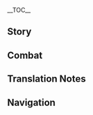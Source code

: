 {{CharacterTabs}}
{{LanguageTabs}}
{{Stub|1={{Meta/VO|tl=1|rm=1|Chinese}}}}
__TOC__
==Story==
{{VO/Story
|character           = {{ROOTPAGENAME}}
|language            = zh
|language_s          = zh
|language_t          = zh-tw
|name                = 刻晴

|vo_01_01_title_s    = 初次见面…
|vo_01_01_title_t    = 初次見面…
|vo_01_01_subtitle   = Hello
|vo_01_01_file       = VO_{language}{character} Hello.ogg
|vo_01_01_tx_s       = 我是刻晴，璃月七星中的「玉衡」。变革的时机已经到来，维持了千年的秩序即将被改写。这历史性的时刻，你愿意和我一起见证吗？
|vo_01_01_tx_t       = 我是刻晴，璃月七星中的「玉衡」。變革的時機已經到來，維持了千年的秩序即將被改寫。這歷史性的時刻，（你/妳）願意和我一起見證嗎？
|vo_01_01_rm         = Wǒ shì Kèqíng, Líyuè Qīxīng zhōng de "Yùhéng". Biàngé de shíjī yǐjīng dàolái, wéichíle qiānnián de zhìxù jíjiāng bèi gǎixiě. Zhè lìshǐ xìng de shíkè, nǐ yuànyì hé wǒ yīqǐ jiànzhèng ma?
|vo_01_01_tl         = I am Keqing, "Yuheng" of the Liyue Qixing. The time for change has come, and the order that has been maintained for thousands of years is about to be rewritten. Would you like to witness this historic moment with me?

|vo_02_01_title_s    = 闲聊・耽误
|vo_02_01_title_t    = 閒聊・耽誤
|vo_02_01_subtitle   = Chat: Delays
|vo_02_01_file       = VO_{language}{character} Chat - Delays.ogg
|vo_02_01_tx_s       = 耽误太多时间，事情可就做不完了。
|vo_02_01_tx_t       = 耽誤太多時間，事情可就做不完了。
|vo_02_01_rm         = Dānwù tài duō shíjiān, shìqíng kě jiù zuò bù wánle.
|vo_02_01_tl         = If you waste too much time, things won't get done.
|vo_02_02_title_s    = 闲聊・放松
|vo_02_02_title_t    = 閒聊・放鬆
|vo_02_02_subtitle   = Chat: Relax
|vo_02_02_file       = VO_{language}{character} Chat - Relax.ogg
|vo_02_02_tx_s       = 劳逸结合是不错，但也别放松过头。
|vo_02_02_tx_t       = 勞逸結合是不錯，但也別放鬆過頭。
|vo_02_02_rm         = Láoyìjiéhé shì bùcuò, dàn yě bié fàngsōng guòtóu.
|vo_02_02_tl         = Striking balance between work and rest is good, but don't overdo relaxation.
|vo_02_03_title_s    = 闲聊・机会
|vo_02_03_title_t    = 閒聊・機會
|vo_02_03_subtitle   = Chat: Opportunity
|vo_02_03_file       = VO_{language}{character} Chat - Opportunity.ogg
|vo_02_03_tx_s       = 无论是冒险还是做生意，机会都稍纵即逝。
|vo_02_03_tx_t       = 無論是冒險還是做生意，機會都稍縱即逝。
|vo_02_03_rm         = Wúlùn shì màoxiǎn háishì zuò shēngyì, jīhuì dōu shāozòng-jíshì.
|vo_02_03_tl         = Whether it's in adventure or business, opportunities are fleeting.

<!-- Weather -->
|vo_03_01_title_s    = 下雨的时候…
|vo_03_01_title_t    = 下雨的時候…
|vo_03_01_subtitle   = When It Rains
|vo_03_01_file       = VO_{language}{character} When It Rains.ogg
|vo_03_01_tx_s       = 好大的雨…真耽误事。所以说他们的工作，明明昨天就能做完，为什么要拖到今天？
|vo_03_01_tx_t       = 好大的雨…真耽誤事。所以說他們的工作，明明昨天就能做完，為什麼要拖到今天？
|vo_03_01_rm         = Hào dà de yǔ... Zhēn dānwù shì. Suǒyǐ shuō tāmen de gōngzuò, míngmíng zuótiān jiù néng zuò wán, wèishéme yào tuō dào jīntiān?
|vo_03_01_tl         =  
|vo_03_02_title_s    = 打雷的时候…
|vo_03_02_title_t    = 打雷的時候…
|vo_03_02_subtitle   = When Thunder Strikes
|vo_03_02_file       = VO_{language}{character} When Thunder Strikes.ogg
|vo_03_02_tx_s       = 电闪雷鸣虽然有点吓人，但璃月港的防雷防火工事是一流的，不用担心。
|vo_03_02_tx_t       = 電閃雷鳴雖然有點嚇人，但璃月港的防雷防火工事是一流的，不用擔心。
|vo_03_02_rm         = 
|vo_03_02_tl         = 
|vo_03_03_title_s    = 下雪的时候…
|vo_03_03_title_t    = 下雪的時候…
|vo_03_03_subtitle   = When It Snows
|vo_03_03_file       = VO_{language}{character} When It Snows.ogg
|vo_03_03_tx_s       = 没关系，继续前进吧。这种程度的雪，算不了什么。
|vo_03_03_tx_t       = 沒關係，繼續前進吧。這種程度的雪，算不了什麼。
|vo_03_03_rm         = Méiguānxì, jìxù qiánjìn ba. Zhè zhǒng chéngdù de xuě, suàn bùliǎo shénme.
|vo_03_03_tl         = Don't worry, we can keep moving. Snowfall of this degree, is no impediment.
|vo_03_04_title_s    = 阳光很好…
|vo_03_04_title_t    = 陽光很好…
|vo_03_04_subtitle   = When the Sun Is Out
|vo_03_04_file       = VO_{language}{character} When the Sun Is Out.ogg
|vo_03_04_tx_s       = 啊…天气这么好，工作又正好告一段落，要不要…去逛逛街呢？
|vo_03_04_tx_t       = 啊…天氣這麼好，工作又正好告一段落，要不要…去逛逛街呢？
|vo_03_04_rm         = A... tiānqì zhème hǎo, gōngzuò yòu zhènghǎo gào yīduànluò, yào bùyào... qù guàng guàngjiē ne?
|vo_03_04_tl         = 

|vo_04_01_title_s    = 早上好…
|vo_04_01_title_t    = 早安…
|vo_04_01_subtitle   = Good Morning
|vo_04_01_file       = VO_{language}{character} Good Morning.ogg
|vo_04_01_tx_s       = 早安，早上的状态会为一天奠定基调，就算仍有困意，也要强迫自己打起精神来！
|vo_04_01_tx_t       = 早安，早上的狀態會為一天奠定基調，就算仍有睏意，也要強迫自己打起精神來！
|vo_04_01_rm         = 
|vo_04_01_tl         = 
|vo_04_02_title_s    = 中午好…
|vo_04_02_title_t    = 午安…
|vo_04_02_subtitle   = Good Afternoon
|vo_04_02_file       = VO_{language}{character} Good Afternoon.ogg
|vo_04_02_tx_s       = 我没有午休的习惯，不过如果你累了，就去休息吧，三分钟之后我会叫醒你的。
|vo_04_02_tx_t       = 我沒有午休的習慣，不過如果（你/妳）累了，就去休息吧，三分鐘之後我會叫醒（你/妳）的。
|vo_04_02_rm         = Wǒ méiyǒu wǔxiū de xíguàn, bùguò rúguǒ nǐ lèile, jiù qù xiūxí ba, sān fēnzhōng zhīhòu wǒ huì jiào xǐng nǐ de.
|vo_04_02_tl         = I'm not in the habit of taking midday naps, but if you're tired, go ahead, I'll wake you up in three minutes time.
|vo_04_03_title_s    = 晚上好…
|vo_04_03_title_t    = 晚上好…
|vo_04_03_subtitle   = Good Evening
|vo_04_03_file       = VO_{language}{character} Good Evening.ogg
|vo_04_03_tx_s       = 夜幕降临，灯火初上。嗯&mdash;&mdash;又是安宁祥和的一天呢。
|vo_04_03_tx_t       = 夜幕降臨，燈火初上。嗯&mdash;&mdash;又是安寧祥和的一天呢。
|vo_04_03_rm         = Yèmù jiànglín, dēnghuǒ chū shàng. Ǹg&mdash;yòu shì ānníng xiánghé de yītiān ne.
|vo_04_03_tl         = Night is falling, and the lights are turning on. Ah&mdash; another peaceful day.
|vo_04_04_title_s    = 晚安…
|vo_04_04_title_t    = 晚安…
|vo_04_04_subtitle   = Good Night
|vo_04_04_file       = VO_{language}{character} Good Night.ogg
|vo_04_04_tx_s       = 祝你好梦。我吗？…嗯，还有十来件事要处理，做完就能休息了。
|vo_04_04_tx_t       = 祝（你/妳）好夢。我嗎？…嗯，還有十來件事要處理，做完就能休息了。
|vo_04_04_rm         = 
|vo_04_04_tl         = 

|vo_05_01_title_s    = 关于{name}自己・理念
|vo_05_01_title_t    = 關於刻晴自己・理念
|vo_05_01_subtitle   = About {character}: Idealism
|vo_05_01_file       = VO_{language}{character} About {character} - Idealism.ogg
|vo_05_01_tx_s       = 觉得自己是正确的，就要大声地说出来，坚决地去行动&mdash;&mdash;这是我一直以来都贯彻的人生理念。
|vo_05_01_tx_t       = 覺得自己是正確的，就要大聲地說出來，堅決地去行動&mdash;&mdash;這是我一直以來都貫徹的人生理念。
|vo_05_01_rm         = 
|vo_05_01_tl         = 
|vo_05_02_title_s    = 关于{name}自己・本职
|vo_05_02_title_t    = 關於刻晴自己・本職
|vo_05_02_subtitle   = About {character}: Work
|vo_05_02_file       = VO_{language}{character} About {character} - Work.ogg
|vo_05_02_tx_s       = 我的本职工作，是管理土地与建设。璃月幅员辽阔，物产丰饶，但若是缺乏合理规划，只重视眼前利益，就没办法抵抗风险。
|vo_05_02_tx_t       = 我的本職工作，是管理土地與建設。璃月幅員遼闊，物產豐饒，但若是缺乏合理規劃，只重視眼前利益，就沒辦法抵抗風險。
|vo_05_02_rm         = 
|vo_05_02_tl         = 
|vo_05_03_title_s    = 关于{name}自己・质疑
|vo_05_03_title_t    = 關於刻晴自己・質疑
|vo_05_03_subtitle   = About {character}: Skepticism
|vo_05_03_file       = VO_{language}{character} About {character} - Skepticism.ogg
|vo_05_03_tx_s       = 在你看来，支撑璃月走过千年，最重要的东西是什么？<br />…帝君？…我不这么觉得，因为必须依靠努力才能生存下去的，终究是我们人类啊。高高在上的他却要介入一切。哼，说句不好听的，他真的什么都懂吗？
|vo_05_03_tx_t       = 在（你/妳）看來，支撐璃月走過千年，最重要的東西是什麼？<br />…帝君？…我不這麼覺得，因為必須依靠努力才能生存下去的，終究是我們人類啊。高高在上的他卻要介入一切。哼，說句不好聽的，他真的什麼都懂嗎？
|vo_05_03_rm         = 
|vo_05_03_tl         = 
|vo_05_04_title_s    = 关于{name}自己・反思
|vo_05_04_title_t    = 關於刻晴自己・反思
|vo_05_04_subtitle   = About {character}: Self-Reflection
|vo_05_04_quest      = A New Star Approaches
|vo_05_04_file       = VO_{language}{character} About {character} - Self-Reflection.ogg
|vo_05_04_tx_s       = 真的接手璃月的各种事务之后，才深感帝君千年来的辛劳。最近我遇上的棘手问题数不胜数，我总会不自觉地去想：「若是帝君，这时候会怎么做呢？」说不定，他真的什么都懂，是我太不成熟了…
|vo_05_04_tx_t       = 真的接手璃月的各種事務之後，才深感帝君千年來的辛勞。最近我遇上的棘手問題數不勝數，我總會不自覺地去想：「若是帝君，這時候會怎麼做呢？」說不定，他真的什麼都懂，是我太不成熟了…
|vo_05_04_rm         = 
|vo_05_04_tl         = 

|vo_06_01_title_s    = 关于我们・追寻
|vo_06_01_title_t    = 關於我們・追尋
|vo_06_01_subtitle   = About Us: Pursuing
|vo_06_01_file       = VO_{language}{character} About Us - Pursuing.ogg
|vo_06_01_tx_s       = 我很欣赏你，面对神明，不笃信，不盲从，随时保持独立思考，有问题就大胆问出来，没有答案就会一直追寻下去。别不好意思，这才是正确的态度，毕竟，谁又能保证，神就不会犯错呢？
|vo_06_01_tx_t       = 我很欣賞（你/妳），面對神明，不篤信，不盲從，隨時保持獨立思考，有問題就大膽問出來，沒有答案就會一直追尋下去。別不好意思，這才是正確的態度，畢竟，誰又能保證，神就不會犯錯呢？
|vo_06_01_rm         = 
|vo_06_01_tl         = 
|vo_06_02_title_s    = 关于我们・尝试
|vo_06_02_title_t    = 關於我們・嘗試
|vo_06_02_subtitle   = About Us: Trying
|vo_06_02_friendship = 6
|vo_06_02_file       = VO_{language}{character} About Us - Trying.ogg
|vo_06_02_tx_s       = 这没什么难的，你试试就知道了。如果试过以后还不行的话…？不，你从没让我失望过，所以我相信你不是那样的人。
|vo_06_02_tx_t       = 這沒什麼難的，（你/妳）試試就知道了。如果試過以後還不行的話…？不，你從沒讓我失望過，所以我相信（你/妳）不是那樣的人。
|vo_06_02_rm         = Zhè méishénme nán de, nǐ shì shì jiù zhīdàole. Rúguǒ shìguò yǐhòu hái bùxíng dehuà...? Bù, nǐ cóng méi ràng wǒ shīwàngguò, suǒyǐ wǒ xiāngxìn nǐ bùshì nàyàng de rén.
|vo_06_02_tl         = It's not difficult, just try it and you'll see. If it doesn't work out after trying...? No, you've never let me down before, so I'm sure you're not that kind of person.
|vo_06_03_title_s    = 关于我们・鼓励
|vo_06_03_title_t    = 關於我們・鼓勵
|vo_06_03_subtitle   = About Us: Encouragement
|vo_06_03_friendship = 6
|vo_06_03_quest      = A New Star Approaches
|vo_06_03_file       = VO_{language}{character} About Us - Encouragement.ogg
|vo_06_03_tx_s       = 过去的我太天真了。想要和帝君相提并论，我…真的有这个资格吗？…欸？嗯…你说得对，明明在其他事情上都很有自信，为什么我会为这件事烦恼。与其在这里垂头丧气，不如多做多学，努力追上他
|vo_06_03_tx_t       = 過去的我太天真了。想要和帝君相提並論，我…真的有這個資格嗎？…欸？嗯…（你/妳）說得對，明明在其他事情上都很有自信，為什麼我會為這件事煩惱。與其在這裡垂頭喪氣，不如多做多學，努力追上他。
|vo_06_03_rm         = 
|vo_06_03_tl         = 

|vo_07_01_title_s    = 关于「神之眼」・质疑
|vo_07_01_title_t    = 關於「神之眼」・質疑
|vo_07_01_subtitle   = About the [[Vision]]: Skepticism
|vo_07_01_friendship = 4
|vo_07_01_file       = VO_{language}{character} About the Vision - Skepticism.ogg
|vo_07_01_tx_s       = 都说「神之眼」是神的认可，我才不需要这种东西。不如说我还有点生气呢！就像我一直以来的工作成果，都是多亏了神的力量一样。明明是我自己的功劳，和神才没什么关系。
|vo_07_01_tx_t       = 都說「神之眼」是神的認可，我才不需要這種東西。不如說我還有點生氣呢！就像我一直以來的工作成果，都是多虧了神的力量一樣。明明是我自己的功勞，和神才沒什麼關係。
|vo_07_01_rm         = Dōu shuō "Shénzhīyǎn" shì shén de rènkě, wǒ cái bù xūyào zhè zhǒng dōngxī. Bùrú shuō wǒ hái yǒudiǎn shēngqì ne! Jiù xiàng wǒ yīzhí yǐlái de gōngzuò chéngguǒ, dōu shì duōkuīle shén de lìliàng yīyàng. Míngmíng shì wǒ zìjǐ de gōngláo, hé shén cái méishénme guānxì.
|vo_07_01_tl         = They say a "Vision" means the approval of the gods, and by no means do I need such a thing. In fact, I'd say I'm rather offended! It's as if all I've achieved up until now has been thanks to the power of the gods. Obviously, it has been my own hard work, the gods had nothing to do with it.
|vo_07_02_title_s    = 关于「神之眼」・反思
|vo_07_02_title_t    = 關於「神之眼」・反思
|vo_07_02_subtitle   = About the [[Vision]]: Reflection
|vo_07_02_friendship = 4
|vo_07_02_quest      = A New Star Approaches
|vo_07_02_file       = VO_{language}{character} About the Vision - Reflection.ogg
|vo_07_02_tx_s       = 原来…帝君是想让我用超乎常人的力量，去带领大家。哼，就算没有这份认可，我也可以把工作做得很好！等…等着看吧！我不会让他失望的！
|vo_07_02_tx_t       = 原來…帝君是想讓我用超乎常人的力量，去帶領大家。哼，就算沒有這份認可，我也可以把工作做得很好！等…等著看吧！我不會讓他失望的！
|vo_07_02_rm         = 
|vo_07_02_tl         = 
|vo_07_03_title_s    = 有什么想要分享・倡议
|vo_07_03_title_t    = 有什麼想要分享・倡議
|vo_07_03_subtitle   = Something to Share: Initiative
|vo_07_03_file       = VO_{language}{character} Something to Share - Initiative.ogg
|vo_07_03_tx_s       = 除开「璃月七星」的工作，我也会做很多公益方面的事，大多数的反响都还不错。但类似「每天多工作一个时辰」这样的倡议，就遇到了不小的阻力…唉，看来想法还是太超前了，要不然，下次改成半个时辰试试吧。
|vo_07_03_tx_t       = 撇開「璃月七星」的工作，我也會做很多公益方面的事，大多數的反響都還不錯。但類似「每天多工作一個時辰」這樣的倡議，就遇到了不小的阻力…唉，看來想法還是太超前了，要不然，下次改成半個時辰試試吧。
|vo_07_03_rm         = 
|vo_07_03_tl         = 
|vo_07_04_title_s    = 有什么想要分享・纪念品
|vo_07_04_title_t    = 有什麼想要分享・紀念品
|vo_07_04_subtitle   = Something to Share: Souvenir
|vo_07_04_quest      = A New Star Approaches
|vo_07_04_file       = VO_{language}{character} Something to Share - Souvenir.ogg
|vo_07_04_tx_s       = 帝君的纪念品？你该不会觉得，我的房间里都是这种东西吧？我早就不是小女孩了！虽然…呃，确实是新买了几个帝君的土偶，但、但这些都是用来自我提醒的！和崇拜，仰慕什么的，通通没关系！
|vo_07_04_tx_t       = 帝君的紀念品？（你/妳）該不會覺得，我的房間裡都是這種東西吧？我早就不是小女孩了！雖然…呃，確實是新買了幾個帝君的土偶，但、但這些都是用來自我提醒的！和崇拜，仰慕什麼的，通通沒關係！
|vo_07_04_rm         = 
|vo_07_04_tl         = 
|vo_07_05_title_s    = 感兴趣的见闻…
|vo_07_05_title_t    = 感興趣的見聞…
|vo_07_05_subtitle   = Interesting Things
|vo_07_05_file       = VO_{language}{character} Interesting Things.ogg
|vo_07_05_tx_s       = 我听过一则流传在蒙德的故事：勇气让小鸟学会了飞翔。不过，应该是先有对浩瀚天空无与伦比的向往，才会有振翅的冲动与勇气吧。对我来说，璃月，就是那片天空。
|vo_07_05_tx_t       = 我聽過一則流傳在蒙德的故事：勇氣讓小鳥學會了飛翔。不過，應該是先有對浩瀚天空無與倫比的嚮往，才會有振翅的衝動與勇氣吧。對我來說，璃月，就是那片天空。
|vo_07_05_rm         = 
|vo_07_05_tl         = 

|vo_08_01_title_s    = 关于钟离…
|vo_08_01_title_t    = 關於鍾離…
|vo_08_01_subtitle   = About [[Zhongli]]
|vo_08_01_friendship = 4
|vo_08_01_file       = VO_{language}{character} About Zhongli.ogg
|vo_08_01_tx_s       = 那位「往生堂」的先生，确实博学多才，令人敬佩，但他的思维方式，终究还是太像帝君的那一套了…如果他更有主见的话，将他招揽到我的身边做事，一定会大有帮助。
|vo_08_01_tx_t       = 那位「往生堂」的先生，確實博學多才，令人敬佩，但他的思維方式，終究還是太像帝君的那一套了…如果他更有主見的話，將他招攬到我的身邊做事，一定會大有幫助。
|vo_08_01_rm         = 
|vo_08_01_tl         = 
|vo_08_02_title_s    = 关于北斗…
|vo_08_02_title_t    = 關於北斗…
|vo_08_02_subtitle   = About [[Beidou]]
|vo_08_02_friendship = 4
|vo_08_02_file       = VO_{language}{character} About Beidou.ogg
|vo_08_02_tx_s       = 这位船长总是漠视规则，性格令人头疼，可她的「南十字」船队，对璃月港来说又是必不可少的。如何平衡规则和利益，也是一门艺术。哎呀，只不过那位负责律法的「天权」，可有的忙了。
|vo_08_02_tx_t       = 這位船長總是漠視規則，性格令人頭痛，可是她的「南十字」船隊，對璃月港來說又是必不可少的。如何平衡規則和利益，也是一門藝術。哎呀，只不過那位負責律法的「天權」，可有的忙了。
|vo_08_02_rm         = 
|vo_08_02_tl         = 
|vo_08_03_title_s    = 关于凝光・矛盾
|vo_08_03_title_t    = 關於凝光・矛盾
|vo_08_03_subtitle   = About [[Ningguang]]: Conflict
|vo_08_03_friendship = 4
|vo_08_03_file       = VO_{language}{character} About Ningguang - Conflict.ogg
|vo_08_03_tx_s       = 我和她虽然是同事，但性子真的合不来。在她的眼里，璃月港不过是她的生意场，只要是能赚钱的事，她什么都做。这岂不是太没原则了？唔…还是说，这就是她的原则？
|vo_08_03_tx_t       = 我和她雖然是同事，但性子真的合不來。在她的眼裡，璃月港不過是她的生意場，只要是能賺錢的事，她什麼都做。這豈不是太沒原則了？唔…還是說，這就是她的原則？
|vo_08_03_rm         = 
|vo_08_03_tl         = 
|vo_08_04_title_s    = 关于凝光・合作
|vo_08_04_title_t    = 關於凝光・合作
|vo_08_04_subtitle   = About Ningguang: Cooperation
|vo_08_04_friendship = 4
|vo_08_04_quest      = A New Star Approaches
|vo_08_04_file       = VO_{language}{character} About Ningguang - Cooperation.ogg
|vo_08_04_tx_s       = 帝君离开之后，我们难得地达成了很多共识。过去我对她的评价，确实有点偏颇。尽管根本的观念不同，但在现在的时局下，也只能把她视为战友了。
|vo_08_04_tx_t       = 帝君離開之後，我們難得地達成了很多共識。過去我對她的評價，確實有點偏頗。儘管根本的觀念不同，但在現在的時局下，也只能把她視為戰友了。
|vo_08_04_rm         = 
|vo_08_04_tl         = 
|vo_08_05_title_s    = 关于凝光・琐事
|vo_08_05_title_t    = 關於凝光・瑣事
|vo_08_05_subtitle   = About ingguang: Trifling Matters
|vo_08_05_friendship = 4
|vo_08_05_quest      = A New Star Approaches
|vo_08_05_file       = VO_{language}{character} About Ningguang - Trifling Matters.ogg
|vo_08_05_tx_s       = 话虽这么说！明星斋的「琉璃新月」，我提前三个月就预定了！结果去取货的时候才知道，凝光她用两倍的价钱，把这几个月里所有的「琉璃新月」都买走了！果然我还是受不了她！
|vo_08_05_tx_t       = 話雖這麼說！明星齋的「琉璃新月」，我提前三個月就預定了！結果去取貨的時候才知道，凝光她用兩倍的價錢，把這幾個月裡所有的「琉璃新月」都買走了！果然我還是受不了她！
|vo_08_05_rm         = 
|vo_08_05_tl         = 
|vo_08_06_title_s    = 关于辛焱…
|vo_08_06_title_t    = 關於辛焱…
|vo_08_06_subtitle   = About [[Xinyan]]
|vo_08_06_friendship = 4
|vo_08_06_file       = VO_{language}{character} About Xinyan.ogg
|vo_08_06_tx_s       = 其实我也对她的「摇滚」很感兴趣。从传统文化的视角看，确实有点喧闹，但我不在乎。好听就是好听，好听的东西就应该发扬光大。
|vo_08_06_tx_t       = 其實我也對她的「搖滾」很感興趣。從傳統文化的視角看，確實有點喧鬧，但我不在乎。好聽就是好聽，好聽的東西就應該發揚光大。
|vo_08_06_rm         = 
|vo_08_06_tl         = 
|vo_08_07_title_s    = 关于白术…
|vo_08_07_title_t    = 關於白朮…
|vo_08_07_subtitle   = About [[Baizhu]]
|vo_08_07_friendship = 4
|vo_08_07_file       = VO_{language}{character} About Baizhu.ogg
|vo_08_07_tx_s       = 白术先生的医术备受居民的信赖，如果有什么疑难杂症，去找他肯定不会有错。你说…那些奇怪的传闻？我只知道有一件事是真的，他开的药，确实特别苦，不止是小孩子觉得…给我都留下了很深刻的印象。
|vo_08_07_tx_t       = 白朮先生的醫術備受居民的信賴，如果有什麼疑難雜症，去找他肯定不會有錯。（你/妳）說…那些奇怪的傳聞？我只知道有一件事是真的，他開的藥，確實特別苦，不止是小孩子覺得…給我都留下了很深刻的印象。
|vo_08_07_rm         = 
|vo_08_07_tl         = 
|vo_08_08_title_s    = 关于香菱…
|vo_08_08_title_t    = 關於香菱…
|vo_08_08_subtitle   = About [[Xiangling]]
|vo_08_08_friendship = 4
|vo_08_08_file       = VO_{language}{character} About Xiangling.ogg
|vo_08_08_tx_s       = 「万民堂」的这位年轻掌勺，我知道她很有才华，但发挥还是太不稳定了。以前本来想找她定制几桌宴席的，可是尝过她蜥蜴还有史莱姆的试菜之后…我就打消了这个念头。
|vo_08_08_tx_t       = 「萬民堂」的這位年輕掌勺，我知道她很有才華，但發揮還是太不穩定了。以前本來想找她定製幾桌宴席的，可是嘗過她蜥蜴還有史萊姆的試菜之後…我就打消了這個念頭。
|vo_08_08_rm         = 
|vo_08_08_tl         = 
|vo_08_09_title_s    = 关于行秋…
|vo_08_09_title_t    = 關於行秋…
|vo_08_09_subtitle   = About [[Xingqiu]]
|vo_08_09_friendship = 4
|vo_08_09_file       = VO_{language}{character} About Xingqiu.ogg
|vo_08_09_tx_s       = 我听说过他的故事，明明出身名门望族，却不爱家族事业，喜欢去外面行侠仗义。我很欣赏他，毕竟，把家里的条条框框丢到一边，执意去做心中认为正确的事，这种魄力，可不是谁都有的。
|vo_08_09_tx_t       = 我聽說過他的故事，明明出身名門望族，卻不愛家族事業，喜歡去外面行俠仗義。我很欣賞他，畢竟，把家裡的規矩丟到一邊，執意去做心中認為正確的事，這種魄力，可不是誰都有的。
|vo_08_09_rm         = 
|vo_08_09_tl         = 
|vo_08_10_title_s    = 关于魈…
|vo_08_10_title_t    = 關於魈…
|vo_08_10_subtitle   = About [[Xiao]]
|vo_08_10_friendship = 4
|vo_08_10_quest      = A New Star Approaches
|vo_08_10_file       = VO_{language}{character} About Xiao.ogg
|vo_08_10_tx_s       = 传闻中的少年仙人，现如今在这人治之世，也应该放下身上的重担了吧。人类已经不需要这样的守护了，就算遇上什么棘手的难题，我们也有自行解决的能力。
|vo_08_10_tx_t       = 傳聞中的少年仙人，現如今在這人治之世，也應該放下身上的重擔了吧。人類已經不需要這樣的守護了，就算遇上什麼棘手的難題，我們也有自行解決的能力。
|vo_08_10_rm         = 
|vo_08_10_tl         = 
|vo_08_11_title_s    = 关于甘雨・质疑
|vo_08_11_title_t    = 關於甘雨・質疑
|vo_08_11_subtitle   = About [[Ganyu]]: Skepticism
|vo_08_11_friendship = 4
|vo_08_11_file       = VO_{language}{character} About Ganyu - Skepticism.ogg
|vo_08_11_tx_s       = 我也不知道帝君当年做了什么，才会让甘雨对他这么忠心耿耿。不过，没主见也有没主见的好处&mdash;&mdash;至少，就算是心中颇有微词，她也会按我说的去做，很有职业素养。
|vo_08_11_tx_t       = 我也不知道帝君當年做了什麼，才會讓甘雨對他這麼忠心耿耿。不過，沒主見也有沒主見的好處&mdash;&mdash;至少，就算是心中頗有微詞，她也會按我說的去做，很有職業素養。
|vo_08_11_rm         = 
|vo_08_11_tl         = 
|vo_08_12_title_s    = 关于甘雨・反思
|vo_08_12_title_t    = 關於甘雨・反思
|vo_08_12_subtitle   = About Ganyu: Reflection
|vo_08_12_friendship = 4
|vo_08_12_quest      = A New Star Approaches
|vo_08_12_file       = VO_{language}{character} About Ganyu - Reflection.ogg
|vo_08_12_tx_s       = 因为最近有很多事都拿不定主意，我经常去向她询问意见，毕竟，她可能是璃月最熟悉帝君的人了。唉，想起以前，在她面前说了很多得罪帝君的话，还是有点不好意思，不过，她似乎没那么介意，这让我松了口气…
|vo_08_12_tx_t       = 因為最近有很多事都拿不定主意，我經常去向她詢問意見，畢竟，她可能是璃月最熟悉帝君的人了。唉，想起以前，在她面前說了很多得罪帝君的話，還是有點不好意思，不過，她似乎沒那麼介意，這讓我鬆了口氣…
|vo_08_12_rm         = 
|vo_08_12_tl         = 
|vo_08_13_title_s    = 关于云堇…
|vo_08_13_title_t    = 關於雲堇…
|vo_08_13_subtitle   = About [[Yun Jin]]
|vo_08_13_friendship = 4
|vo_08_13_file       = VO_{language}{character} About Yun Jin.ogg
|vo_08_13_tx_s       = 路过和裕茶馆的时候，如果发现被围得水泄不通，那一定就是云堇正在台上唱戏。许多商人都觉得，只是为了云堇，就值得把整个茶馆都买下来。
|vo_08_13_tx_t       = 路過和裕茶館的時候，如果發現被圍得水泄不通，那一定就是雲堇正在臺上唱戲。許多商人都覺得，只是為了雲堇，就值得把整個茶館都買下來。
|vo_08_13_rm         = 
|vo_08_13_tl         = 
|vo_08_14_title_s    = 关于风之神…
|vo_08_14_title_t    = 關於風之神…
|vo_08_14_subtitle   = About the [[Barbatos|Anemo Archon]]
|vo_08_14_friendship = 4
|vo_08_14_quest      = A New Star Approaches
|vo_08_14_file       = VO_{language}{character} About Venti.ogg
|vo_08_14_tx_s       = 帝君离去之后，我一直都在思考，璃月港的未来该怎么走。除了参考帝君以前的行动，我还去研究了其他神明的治世手段。可是，邻国蒙德就让我很是困惑…像风之神这种做法，真的能让蒙德长久吗？
|vo_08_14_tx_t       = 帝君離去之後，我一直都在思考，璃月港的未來該怎麼走。除了參考帝君以前的行動，我還去研究了其他神明的治世手段。可是，鄰國蒙德就讓我很是困惑…像風之神這種做法，真的能讓蒙德長久嗎？
|vo_08_14_rm         = 
|vo_08_14_tl         = 
|vo_08_15_title_s    = 关于烟绯…
|vo_08_15_title_t    = 關於煙緋…
|vo_08_15_subtitle   = About [[Yanfei]]
|vo_08_15_friendship = 4
|vo_08_15_file       = VO_{language}{character} About Yanfei.ogg
|vo_08_15_tx_s       = 在我看来，律法是对过去「正确事物」的总结，但也具有时效性，需要不断完善和改进。璃月即将迎来剧变，熟知律法的人才不可多得，要是烟绯小姐愿意担任我的助手，许多麻烦就迎刃而解了。
|vo_08_15_tx_t       = 在我看來，律法是對過去「正確事物」的總結，但也具有時效性，需要不斷完善和改進。璃月即將迎來劇變，熟知律法的人才不可多得，要是煙緋小姐願意擔任我的助手，許多麻煩就迎刃而解了。
|vo_08_15_rm         = 
|vo_08_15_tl         = 
|vo_08_16_title_s    = 关于夜兰…
|vo_08_16_title_t    = 關於夜蘭…
|vo_08_16_subtitle   = About [[Yelan]]
|vo_08_16_friendship = 4
|vo_08_16_file       = VO_{language}{character} About Yelan.ogg
|vo_08_16_tx_s       = 夜兰小姐的祖辈曾为七星效力，我的祖父也曾与她的家族有过学术合作。总体来说，她办事可靠，干净利落，时常为总务司提供重要的情报。虽然我也不清楚，夜兰小姐究竟是从哪听说这些消息的。
|vo_08_16_tx_t       = 夜蘭小姐的祖輩曾為七星效力，我的祖父也曾與她的家族有過學術合作。總體來說，她辦事可靠，乾淨俐落，時常為總務司提供重要的情報。雖然我也不清楚，夜蘭小姐究竟是從哪聽說這些消息的。
|vo_08_16_rm         = 
|vo_08_16_tl         = 

|vo_09_01_title_s    = 想要了解{name}・其一
|vo_09_01_title_t    = 想要了解{name}・其一
|vo_09_01_subtitle   = More About {character}: I
|vo_09_01_file       = VO_{language}{character} More About {character} - 01.ogg
|vo_09_01_tx_s       = 想要了解我？好啊，那我先把「玉衡」的工作原则讲给你听，等你熟记了这一百多条关键条目，就一定对我的理想了如指掌了！
|vo_09_01_tx_t       = 想要瞭解我？好啊，那我先把「玉衡」的工作原則講給（你/妳）聽，等（你/妳）熟記了這一百多條關鍵條目，就一定對我的理想瞭若指掌了！
|vo_09_01_rm         = 
|vo_09_01_tl         = 
|vo_09_02_title_s    = 想要了解{name}・其二
|vo_09_02_title_t    = 想要了解{name}・其二
|vo_09_02_subtitle   = More About {character}: II
|vo_09_02_friendship = 3
|vo_09_02_file       = VO_{language}{character} More About {character} - 02.ogg
|vo_09_02_tx_s       = 万事万物都不可脱离联系独立存在，倘若一件事拖了后腿，与它联系的诸多事项也都会遭殃。所以，「今日事今日毕」。不是我性子急，而是事情本来就不能拖延。
|vo_09_02_tx_t       = 萬事萬物都不可脫離聯繫獨立存在，倘若一件事拖了後腿，與它聯繫的諸多事項也都會遭殃。所以，「今日事今日畢」。不是我性子急，而是事情本來就不能拖延。
|vo_09_02_rm         = 
|vo_09_02_tl         = 
|vo_09_03_title_s    = 想要了解{name}・其三
|vo_09_03_title_t    = 想要了解{name}・其三
|vo_09_03_subtitle   = More About {character}: III
|vo_09_03_friendship = 4
|vo_09_03_file       = VO_{language}{character} More About {character} - 03.ogg
|vo_09_03_tx_s       = 不用和我太客气，「玉衡」说到底只是虚名，我不希望你因为我的身份，而把想说的话藏在心里&mdash;&mdash;因为有话直说，这才是你独一无二的地方，也是我最欣赏的地方。
|vo_09_03_tx_t       = 不用和我太客氣，「玉衡」說到底只是虛名，我不希望（你/妳）因為我的身分，而把想說的話藏在心裡&mdash;&mdash;因為有話直說，這才是（你/妳）獨一無二的地方，也是我最欣賞的地方。
|vo_09_03_rm         = 
|vo_09_03_tl         = 
|vo_09_04_title_s    = 想要了解{name}・其四
|vo_09_04_title_t    = 想要了解{name}・其四
|vo_09_04_subtitle   = More About {character}: IV
|vo_09_04_friendship = 5
|vo_09_04_file       = VO_{language}{character} More About {character} - 04.ogg
|vo_09_04_tx_s       = 和你一起冒险，已经很长时间了。我越来越觉得，你就是我理想中的那个人&mdash;&mdash;欸？这么吃惊干什么？为了建成我理想中的璃月，你的确是不可或缺的啊？
|vo_09_04_tx_t       = 和（你/妳）一起冒險，已經很長時間了。我越來越覺得，（你/妳）就是我理想中的那個人&mdash;&mdash;欸？這麼吃驚幹什麼？為了建成我理想中的璃月，（你/妳）的確是不可或缺的啊？
|vo_09_04_rm         = 
|vo_09_04_tl         = 
|vo_09_05_title_s    = 想要了解{name}・其五
|vo_09_05_title_t    = 想要了解{name}・其五
|vo_09_05_subtitle   = More About {character}: V
|vo_09_05_friendship = 6
|vo_09_05_file       = VO_{language}{character} More About {character} - 05.ogg
|vo_09_05_tx_s       = 「想要在帝君的土地上，留下属于人类的印记。」这果然很不容易啊。但我想和你定下一个约定&mdash;&mdash;等到新时代的璃月港落成之时，来看看吧，我来领路。只有让你亲眼见证这里的脱胎换骨，才不会辜负你对我的陪伴和支持。
|vo_09_05_tx_t       = 「想要在帝君的土地上，留下屬於人類的印記。」這果然很不容易啊。但我想和（你/妳）定下一個約定&mdash;&mdash;等到新時代的璃月港落成之時，來看看吧，我來領路。只有讓（你/妳）親眼見證這裡的脫胎換骨，才不會辜負（你/妳）對我的陪伴和支持。
|vo_09_05_rm         = 
|vo_09_05_tl         = 

|vo_10_01_title_s    = {name}的爱好…
|vo_10_01_title_t    = 刻晴的愛好…
|vo_10_01_subtitle   = {character}'s Hobbies
|vo_10_01_file       = VO_{language}{character} Hobbies.ogg
|vo_10_01_tx_s       = 这么多式样、这么多质地、这么多选择…啊，这就是「消费」呀，真是令人难以抵御的魅力。
|vo_10_01_tx_t       = 這麼多式樣、這麼多質地、這麼多選擇…啊，這就是「消費」呀，真是令人難以抵禦的魅力。
|vo_10_01_rm         = 
|vo_10_01_tl         = 
|vo_10_02_title_s    = {name}的烦恼…
|vo_10_02_title_t    = 刻晴的煩惱…
|vo_10_02_subtitle   = {character}'s Troubles
|vo_10_02_file       = VO_{language}{character} Troubles.ogg
|vo_10_02_tx_s       = 璃月人的生活越来越好，这确实没错，但不思进取，好吃懒做的人也越来越多了。唉，「璃月七星」很努力地改善社会福利，可不是为了养活这帮闲人啊。
|vo_10_02_tx_t       = 璃月人的生活越來越好，這確實沒錯，但不思進取，好吃懶做的人也越來越多了。唉，「璃月七星」很努力地改善社會福利，可不是為了養活這幫閒人啊。
|vo_10_02_rm         = 
|vo_10_02_tl         = 
|vo_10_03_title_s    = 喜欢的食物…
|vo_10_03_title_t    = 喜歡的食物…
|vo_10_03_subtitle   = Favorite Food
|vo_10_03_file       = VO_{language}{character} Favorite Food.ogg
|vo_10_03_tx_s       = 从道理上说，不应该对食物有什么贪欲，但唯独那一道美味的金丝虾球…总是让我忘不了。哪怕就吃一个，也能满足味蕾，扫清身上积累的所有压力。
|vo_10_03_tx_t       = 從道理上說，不應該對食物有什麼貪欲，但唯獨那一道美味的金絲蝦球…總是讓我忘不了。哪怕就吃一個，也能滿足味蕾，掃清身上累積的所有壓力。
|vo_10_03_rm         = 
|vo_10_03_tl         = 
|vo_10_04_title_s    = 讨厌的食物…
|vo_10_04_title_t    = 討厭的食物…
|vo_10_04_subtitle   = Least Favorite Food
|vo_10_04_file       = VO_{language}{character} Least Favorite Food.ogg
|vo_10_04_tx_s       = 每种菜肴都有最理想的味道，我不能接受除此以外的做法，尝试都不行。比如，咸味的杏仁豆腐，甜味的莲子禽蛋羹什么的…都是在暴殄天物！
|vo_10_04_tx_t       = 每種菜餚都有最理想的味道，我不能接受除此以外的做法，嘗試都不行。比如，鹹味的杏仁豆腐，甜味的蓮子禽蛋羹什麼的…都是在暴殄天物！
|vo_10_04_rm         = 
|vo_10_04_tl         =

<!-- Receiving a Gift -->
|vo_11_01_title_s    = 收到赠礼・其一
|vo_11_01_title_t    = 收到贈禮・其一
|vo_11_01_subtitle   = Receiving a Gift: I
|vo_11_01_file       = VO_{language}{character} Receiving a Gift - 01.ogg
|vo_11_01_tx_s       = 没错，正是我喜欢的。
|vo_11_01_tx_t       = 沒錯，正是我喜歡的。
|vo_11_01_rm         = 
|vo_11_01_tl         =  

|vo_11_02_title_s    = 收到赠礼・其二
|vo_11_02_title_t    = 收到贈禮・其二
|vo_11_02_subtitle   = Receiving a Gift: II
|vo_11_02_file       = VO_{language}{character} Receiving a Gift - 02.ogg
|vo_11_02_tx_s       = 味道中规中矩，但你的努力值得肯定。
|vo_11_02_tx_t       = 味道中規中矩，但（你/妳）的努力值得肯定。
|vo_11_02_rm         = 
|vo_11_02_tl         = 

|vo_11_03_title_s    = 收到赠礼・其三
|vo_11_03_title_t    = 收到贈禮・其三
|vo_11_03_subtitle   = Receiving a Gift: III
|vo_11_03_file       = VO_{language}{character} Receiving a Gift - 03.ogg
|vo_11_03_tx_s       = 和理想中的味道有些差距…
|vo_11_03_tx_t       = 和理想中的味道有些差距…
|vo_11_03_rm         = 
|vo_11_03_tl         = 

|vo_12_01_title_s    = 生日…
|vo_12_01_title_t    = 生日…
|vo_12_01_subtitle   = Birthday
|vo_12_01_file       = VO_{language}{character} Birthday.ogg
|vo_12_01_tx_s       = 生日快乐！我为你准备了一份特别的礼物。别看这只是一盏普普通通的灯，只要有一点点雷元素力，就可以点亮很长时间。在你需要光的时候，就用它吧。
|vo_12_01_tx_t       = 生日快樂！我為（你/妳）準備了一份特別的禮物。別看這只是一盞普普通通的燈，只要有一點點雷元素力，就可以點亮很長時間。在（你/妳）需要光的時候，就用它吧。
|vo_12_01_rm         = 
|vo_12_01_tl         = 

|vo_13_01_title_s    = 突破的感受・起
|vo_13_01_title_t    = 突破的感受・起
|vo_13_01_subtitle   = Feelings About Ascension: Intro
|vo_13_01_ascension  = 1
|vo_13_01_file       = VO_{language}{character} Feelings About Ascension -  01.ogg
|vo_13_01_tx_s       = 心有所向，日复一日，必有精进。
|vo_13_01_tx_t       = 心有所向，日復一日，必有精進。
|vo_13_01_rm         = 
|vo_13_01_tl         = 
|vo_13_02_title_s    = 突破的感受・承
|vo_13_02_title_t    = 突破的感受・承
|vo_13_02_subtitle   = Feelings About Ascension: Building Up
|vo_13_02_ascension  = 2
|vo_13_02_file       = VO_{language}{character} Feelings About Ascension -  02.ogg
|vo_13_02_tx_s       = 很好，在需要随机应变的时候，又多了一种选择。
|vo_13_02_tx_t       = 很好，在需要隨機應變的時候，又多了一種選擇。
|vo_13_02_rm         = 
|vo_13_02_tl         = 
|vo_13_03_title_s    = 突破的感受・转
|vo_13_03_title_t    = 突破的感受・轉
|vo_13_03_subtitle   = Feelings About Ascension: Climax
|vo_13_03_ascension  = 4
|vo_13_03_file       = VO_{language}{character} Feelings About Ascension -  03.ogg
|vo_13_03_tx_s       = 「昨天的经历都将成为明天的力量。」而这一切，都是与你同行的收获。
|vo_13_03_tx_t       = 「昨天的經歷都將成為明天的力量。」而這一切，都是與（你/妳）同行的收穫。
|vo_13_03_rm         = 
|vo_13_03_tl         = 
|vo_13_04_title_s    = 突破的感受・合
|vo_13_04_title_t    = 突破的感受・合
|vo_13_04_subtitle   = Feelings About Ascension: Conclusion
|vo_13_04_ascension  = 6
|vo_13_04_file       = VO_{language}{character} Feelings About Ascension -  04.ogg
|vo_13_04_tx_s       = 能和你一路结伴而行，我感觉受益匪浅。如果真的有一天，我抵达了理想中的终点…我的身边，还会有你陪伴吗？
|vo_13_04_tx_t       = 能和（你/妳）一路結伴而行，我感覺受益匪淺。如果真的有一天，我抵達了理想中的終點…我的身邊，還會有（你/妳）陪伴嗎？
|vo_13_04_rm         = 
|vo_13_04_tl         = 
}}

==Combat==
{{Combat VO
|character           = {{ROOTPAGENAME}}
|language            = zh

|skill_1_tx_s        = 去吧！
|skill_1_tx_t        = 去吧！
|skill_1_rm          = Qù ba!
|skill_1_tl          = Go!
|skill_2_tx_s        = 迅影如剑！
|skill_2_tx_t        = 迅影如劍！
|skill_2_rm          = Xùn yǐng rú jiàn!
|skill_2_tl          = (Lit: fast shadow like sword)
|skill_3_tx_s        = 可别眨眼。
|skill_3_tx_t        = 可別眨眼。
|skill_3_rm          = Kě bié zhǎyǎn.
|skill_3_tl          = Don't blink.
|skill_4_tx_s        = ''(Recast)'' 喝啊&mdash;&mdash;！
|skill_4_tx_t        = ''(Recast)'' 喝啊&mdash;&mdash;！
|skill_4_rm          = Hē a&mdash;&mdash;!
|skill_4_tl          = Hah&mdash;!
|skill_5_tx_s        = ''(Recast)'' 嘿！
|skill_5_tx_t        = ''(Recast)'' 嘿！
|skill_5_rm          = Hēi!
|skill_5_tl          = Hey!
|skill_6_tx_s        = ''(Recast)'' 哈！
|skill_6_tx_t        = ''(Recast)'' 哈！
|skill_6_rm          = Hā!
|skill_6_tl          = Ha!

|burst_1_tx_s        = 无处可逃！
|burst_1_tx_t        = 無處可逃！
|burst_1_rm          = Wú chù kě táo!
|burst_1_tl          = Nowhere to run!
|burst_2_tx_s        = 剑出，影随&mdash;&mdash;
|burst_2_tx_t        = 劍出，影隨&mdash;&mdash;
|burst_2_rm          = Jiàn chū, yǐng suí&mdash;&mdash;
|burst_2_tl          = With sword, follows shadow&mdash;
|burst_3_tx_s        = 剑光如我，斩尽芜杂！
|burst_3_tx_t        = 劍光如我，斬盡蕪雜！
|burst_3_rm          = Jiàn guāng rú wǒ, zhǎn jìn wúzá!
|burst_3_tl          = Like the light of sword, cut through disorder!

|sprint-s_1_file     = Sprint Start 01,Sprint Start 02,Sprint Start 03


|glider_1_file       = Deploying Wind Glider 01,Deploying Wind Glider 02,Deploying Wind Glider 03

|chest_1_tx_s        = 一份付出，一份收获。
|chest_1_tx_t        = 一份付出，一份收穫。  
|chest_1_rm          = Yī fèn fùchū, yī fèn shōuhuò.
|chest_1_tl          = You give some, you gain some.
|chest_2_tx_s        = 不错的珍宝。
|chest_2_tx_t        = 不錯的珍寶。
|chest_2_rm          = Bùcuò de zhēnbǎo.
|chest_2_tl          = The treasure's not bad.
|chest_3_tx_s        = 收纳完毕，就重新出发吧。
|chest_3_tx_t        = 收納完畢，就重新出發吧。
|chest_3_rm          = Shōunà wánbì, jiù chóngxīn chūfā ba.
|chest_3_tl          = 

|low-hp_1_tx_s       = 以退为进…
|low-hp_1_tx_t       = 以退為進…
|low-hp_1_rm         = Yǐtuìwéijìn... 
|low-hp_1_tl         = <ref group="TN •">{{Lang|mini=1|zh=以退为进|zh_rm=Yǐ tuì wéi jìn}}: an idiom that means to retreat in order to advance; make concessions in order to gain advantages.</ref>
|low-hp_2_tx_s       = 有点轻敌了。
|low-hp_2_tx_t       = 有點輕敵了。
|low-hp_2_rm         = Yǒudiǎn qīngdíle.
|low-hp_2_tl         = Slightly underestimated [the enemy].
|low-hp_3_tx_s       = 调整战略吧。
|low-hp_3_tx_t       = 調整戰略吧。
|low-hp_3_rm         = Tiáozhěng zhànlüè ba.
|low-hp_3_tl         = [Let's] Adjust strategy.


|fallen_1_tx_s       = 时机…不对。
|fallen_1_tx_t       = 時機…不對。
|fallen_1_rm         = Shíjī... bùduì.
|fallen_1_tl         = Wrong opportunity...
|fallen_2_tx_s       = 太不甘心了…
|fallen_2_tx_t       = 太不甘心了…
|fallen_2_rm         = Tài bù gānxīnle...
|fallen_2_tl         = I will not go down willingly...
|fallen_3_tx_s       = 辜负了…期待。
|fallen_3_tx_t       = 辜負了…期待。
|fallen_3_rm         = Gūfùle... qídài.
|fallen_3_tl         = Let down... expectations.

|hit-l_1_tx_s        = 唔…可恶。
|hit-l_1_tx_t        = 唔…可惡。
|hit-l_1_rm          = Ǹg... kěwù.
|hit-l_1_tl          = Ugh... detestable.
|hit-l_2_tx_s        = 小伤而已。
|hit-l_2_tx_t        = 小傷而已。
|hit-l_2_rm          = Xiǎo shāng éryǐ.
|hit-l_2_tl          = Just a minor wound.
|hit-l_3_file        = Light Hit Taken 03,Light Hit Taken 04,Light Hit Taken 05,Light Hit Taken 06

|hit-h_1_file        = Heavy Hit Taken 02
|hit-h_1_tx_s        = 只是巧合…
|hit-h_1_tx_t        = 只是巧合…
|hit-h_1_rm          = Zhǐshì qiǎohé...
|hit-h_1_tl          = Merely a coincidence...
|hit-h_2_file        = Heavy Hit Taken 01,Heavy Hit Taken 03,Heavy Hit Taken 04,Heavy Hit Taken 05,Heavy Hit Taken 06

|join_1_tx_s         = 走吧，时间紧迫。
|join_1_tx_t         = 走吧，時間緊迫。
|join_1_rm           = Zǒu ba, shíjiān jǐnpò.
|join_1_tl           = Let's go, time is short.
|join_2_tx_s         = 是突发事件吗？
|join_2_tx_t         = 是突發事件嗎？
|join_2_rm           = Shì tú fā shìjiàn ma?
|join_2_tl           = Did something come up?
|join_3_tx_s         = 速战速决。
|join_3_tx_t         = 速戰速決。
|join_3_rm           = Sùzhàn-sùjué.
|join_3_tl           = Let's finish this quickly. <ref group="TN •">{{Lang|mini=1|zh=速战速决|zh_rm=Sùzhàn-sùjué}}: an idiom meaning to to take prompt action to achieve a quick victory; to adopt a blitzkrieg strategy.</ref>

|idle_1_file         = Standby 01

|atk-l_1_file        = Light Attack 01,Light Attack 02,Light Attack 03,Light Attack 04,Light Attack 05,Light Attack 06,Light Attack 07

|atk-m_1_file        = Mid Attack 01,Mid Attack 02,Mid Attack 03

|atk-h_1_file        = Heavy Attack 01,Heavy Attack 02,Heavy Attack 03

|climb_1_file        = Climbing 01,Climbing 02,Climbing 03,Climbing 04,Climbing 05

|climb-b_1_file      = Climbing Breath 01,Climbing Breath 02,Climbing Breath 03

|jump_1_file         = Jumping 01,Jumping 02,Jumping 03,Jumping 04,Jumping 05
}}

==Translation Notes==
{{Reflist|group=TN •}}

==Navigation==
{{Character Navbox|type=playable|link type=vo-zh}}